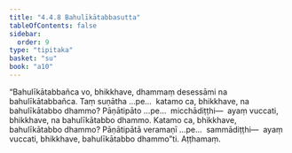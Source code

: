 ```yaml
---
title: "4.4.8 Bahulīkātabbasutta"
tableOfContents: false
sidebar:
  order: 9
type: "tipitaka"
basket: "su"
book: "a10"
---
```



<DynamicBreadcrumb />

<Division number="196" book="a10">

<Paragraph number="1376" book="a10">
“Bahulīkātabbañca vo, bhikkhave, dhammaṃ desessāmi na bahulīkātabbañca. Taṃ suṇātha …pe…  katamo ca, bhikkhave, na bahulīkātabbo dhammo? Pāṇātipāto …pe…  micchādiṭṭhi—  ayaṃ vuccati, bhikkhave, na bahulīkātabbo dhammo.
</Paragraph>

<Paragraph number="1377" book="a10">
Katamo ca, bhikkhave, bahulīkātabbo dhammo? Pāṇātipātā veramaṇī …pe…  sammādiṭṭhi—  ayaṃ vuccati, bhikkhave, bahulīkātabbo dhammo”ti.

</Paragraph>
</Division>

<Paragraph number="1378" type="center" book="a10">
Aṭṭhamaṃ.
</Paragraph>